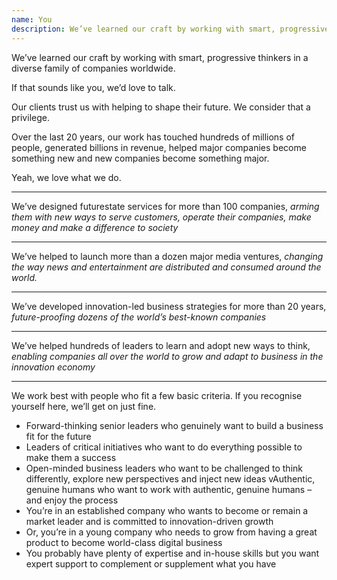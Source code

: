 ```yaml
---
name: You
description: We’ve learned our craft by working with smart, progressive thinkers in a diverse family of companies worldwide. If that sounds like you, we’d love to talk.
---
```



<Article>
  <p class="lead">We’ve learned our craft by working with smart, progressive thinkers in a diverse family of companies worldwide.</p>
  <p class="lead">If that sounds like you, we’d love to talk.</p>
</Article>

<Clients />

<Section name="The impact of our work">
  <p class="lead">Our clients trust us with helping to shape their future. We consider that a privilege.</p>
  <p class="h3">Over the last 20 years, our work has touched hundreds of millions of people, generated billions in revenue, helped major companies become something new and new companies become something major.</p>
  <p class="h3">Yeah, we love what we do.</p>

  ---

  <p class="h3">We’ve designed futurestate services for more than 100 companies, <em class="not-italic text-gray">arming them with new ways to serve customers, operate their companies, make money and make a difference to society</em></p>

  ---

  <p class="h3">We’ve helped to launch more than a dozen major media ventures, <em class="not-italic text-gray">changing the way news and entertainment are distributed and consumed around the world.</em></p>

  ---

  <p class="h3">We’ve developed innovation-led business strategies for more than 20 years, <em class="not-italic text-gray">future-proofing dozens of the world’s best-known companies</em></p>

  ---

  <p class="h3">We’ve helped hundreds of leaders to learn and adopt new ways to think, <em class="not-italic text-gray">enabling companies all over the world to grow and adapt to business in the innovation economy</em></p>

  ---
</Section>

<Section name="We work best with">
  <p class="lead">We work best with people who fit a few basic criteria. If you recognise yourself here, we’ll get on just fine.</p>

  - Forward-thinking senior leaders who genuinely want to build a business fit for the future
  - Leaders of critical initiatives who want to do everything possible to make them a success
  - Open-minded business leaders who want to be challenged to think differently, explore new perspectives and inject new ideas
    vAuthentic, genuine humans who want to work with authentic, genuine humans – and enjoy the process
  - You’re in an established company who wants to become or remain a market leader and is committed to innovation-driven growth
  - Or, you’re in a young company who needs to grow from having a great product to become world-class digital business
  - You probably have plenty of expertise and in-house skills but you want expert support to complement or supplement what you have
</Section>

<Testimonials />